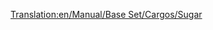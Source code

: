 [[Translation:en/Manual/Base Set/Cargos/Sugar]]

{{fr/Cargaison| nom=Sucre
| image=SugarMine.png
| produit=[[fr/Manual/Base Set/Industries/Mine de sucre|Usine de sucre]]
| accepté=[[fr/Manual/Base Set/Industries/Usine de bonbons|Usine de bonbons]]
}}